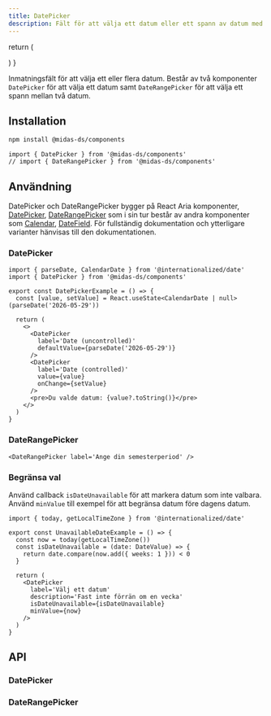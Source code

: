 ```yaml
---
title: DatePicker
description: Fält för att välja ett datum eller ett spann av datum med kalender.
---
```



  return (
    <div className='card'>
      <DatePicker
        label='Välj ett datum'
        aria-label='Välj datum'
      />
    </div>
  )
}

<ComponentHeader
  name='DatePicker'
  friendlyName='Datumväljare'
/>

Inmatningsfält för att välja ett eller flera datum. Består av två komponenter `DatePicker`
för att välja ett datum samt `DateRangePicker` för att välja ett spann mellan två datum.

<Example />

## Installation

```bash npm2yarn
npm install @midas-ds/components
```

```tsx
import { DatePicker } from '@midas-ds/components'
// import { DateRangePicker } from '@midas-ds/components'
```

<Example />

## Användning

DatePicker och DateRangePicker bygger på React Aria komponenter,
[DatePicker](https://react-spectrum.adobe.com/react-aria/DatePicker.html),
[DateRangePicker](https://react-spectrum.adobe.com/react-aria/DateRangePicker.html)
som i sin tur består av andra komponenter som [Calendar](https://react-spectrum.adobe.com/react-aria/Calendar.html),
[DateField](https://react-spectrum.adobe.com/react-aria/DateField.html). För fullständig
dokumentation och ytterligare varianter hänvisas till den dokumentationen.

### DatePicker

```tsx
import { parseDate, CalendarDate } from '@internationalized/date'
import { DatePicker } from '@midas-ds/components'

export const DatePickerExample = () => {
  const [value, setValue] = React.useState<CalendarDate | null>(parseDate('2026-05-29'))

  return (
    <>
      <DatePicker
        label='Date (uncontrolled)'
        defaultValue={parseDate('2026-05-29')}
      />
      <DatePicker
        label='Date (controlled)'
        value={value}
        onChange={setValue}
      />
      <pre>Du valde datum: {value?.toString()}</pre>
    </>
  )
}
```

<div
  className='card'
  style={{ display: 'flex', gap: '1rem' }}
>
  <DatePickerExample />
</div>

### DateRangePicker

```tsx
<DateRangePicker label='Ange din semesterperiod' />
```

<div className='card'>
  <DateRangePicker label='Ange din semesterperiod' />
</div>

### Begränsa val

Använd callback `isDateUnavailable` för att markera datum som inte valbara. Använd `minValue` till exempel
för att begränsa datum före dagens datum.

```tsx
import { today, getLocalTimeZone } from '@internationalized/date'

export const UnavailableDateExample = () => {
  const now = today(getLocalTimeZone())
  const isDateUnavailable = (date: DateValue) => {
    return date.compare(now.add({ weeks: 1 })) < 0
  }

  return (
    <DatePicker
      label='Välj ett datum'
      description='Fast inte förrän om en vecka'
      isDateUnavailable={isDateUnavailable}
      minValue={now}
    />
  )
}
```

<div className='card'>
  <UnavailableDateExample />
</div>

## API

### DatePicker

<PropTable name='DatePicker' />

### DateRangePicker

<PropTable
  name='DateRangePicker'
  defaultOpen={false}
/>
